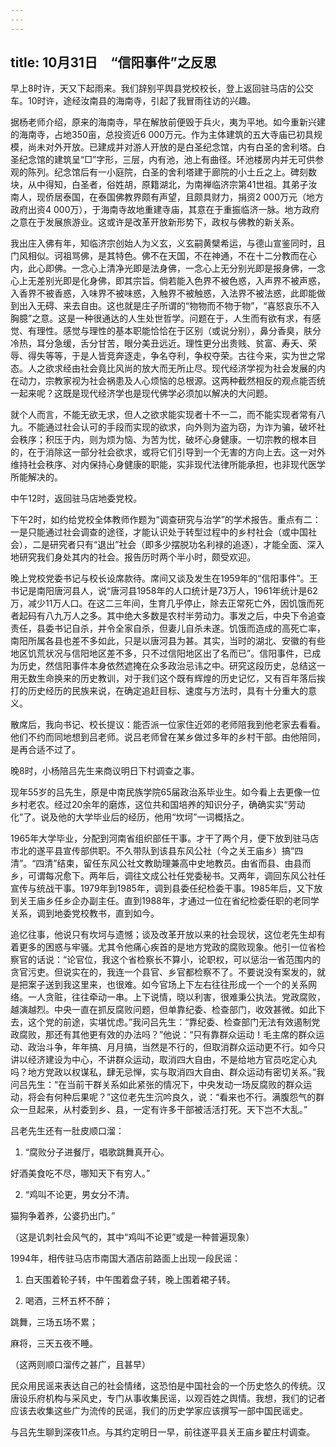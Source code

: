 ```yaml
---
---
---
```

title: 10月31日　“信阳事件”之反思
---

早上8时许，天又下起雨来。我们辞别平舆县党校校长，登上返回驻马店的公交车。10时许，途经汝南县的海南寺，引起了我冒雨往访的兴趣。

据杨老师介绍，原来的海南寺，早在解放前便毁于兵火，夷为平地。如今重新兴建的海南寺，占地350亩，总投资近6 000万元。作为主体建筑的五大寺庙已初具规模，尚未对外开放。已建成并对游人开放的是白圣纪念馆，内有白圣的舍利塔。白圣纪念馆的建筑呈“□”字形，三层，内有池，池上有曲径。环池楼房内并无可供参观的陈列。纪念馆后有一小庭院，白圣的舍利塔建于廊院的小土丘之上。碑刻数块，从中得知，白圣者，俗姓胡，原籍湖北，为南禅临济宗第41世祖。其弟子汝南人，现侨居泰国，在泰国佛教界颇有声望，且颇具财力，捐资2 000万元（地方政府出资4 000万），于海南寺故地重建寺庙，其意在于重振临济一脉。地方政府之意在于发展旅游业。这或许是改革开放新形势下，政权与佛教的新关系。

我出庄入佛有年，知临济宗创始人为义玄，义玄嗣黄檗希运，与德山宣鉴同时，且门风相似。诃祖骂佛，是其特色。佛不在天国，不在神通，不在十二分教而在心内，此心即佛。一念心上清净光即是法身佛，一念心上无分别光即是报身佛，一念心上无差别光即是化身佛，即其宗旨。倘若能入色界不被色惑，入声界不被声惑，入香界不被香惑，入味界不被味惑，入触界不被触惑，入法界不被法惑，此即能做到出入无碍、来去自由。这也就是庄子所谓的“物物而不物于物”，“喜怒哀乐不入胸臆”之意。这是一种很通达的人生处世哲学。问题在于，人生而有欲有求，有感觉、有理性。感觉与理性的基本职能恰恰在于区别（或说分别），鼻分香臭，肤分冷热，耳分急缓，舌分甘苦，眼分美丑远近。理性更分出贵贱、贫富、寿夭、荣辱、得失等等，于是人皆竞奔逐走，争名夺利，争权夺荣。古往今来，实为世之常态。人之欲求经由社会竟比风尚的放大而无所止尽。现代经济学视为社会发展的内在动力，宗教家视为社会祸患及人心烦恼的总根源。这两种截然相反的观点能否统一起来呢？这既是现代经济学也是现代佛学必须加以解决的大问题。

就个人而言，不能无欲无求，但人之欲求能实现者十不一二，而不能实现者常有八九。不能通过社会认可的手段而实现的欲求，向外则为盗为窃，为诈为骗，破坏社会秩序；积压于内，则为烦为恼、为苦为忧，破坏心身健康。一切宗教的根本目的，在于消除这一部分社会欲求，或将它们引导到一个无害的方向上去。这一对外维持社会秩序、对内保持心身健康的职能，实非现代法律所能承担，也非现代医学所能解决的。

中午12时，返回驻马店地委党校。

下午2时，如约给党校全体教师作题为“调查研究与治学”的学术报告。重点有二：一是只能通过社会调查的途径，才能认识处于转型过程中的乡村社会（或中国社会），二是研究者只有“退出”社会（即多少摆脱功名利禄的追逐），才能全面、深入地研究我们身处其内的社会。报告历时两个半小时，颇受欢迎。

晚上党校党委书记与校长设席款待。席间又谈及发生在1959年的“信阳事件”。王书记是南阳唐河县人，说“唐河县1958年的人口统计是73万人，1961年统计是62万，减少11万人口。在这二三年间，生育几乎停止，除去正常死亡外，因饥饿而死者起码有八九万人之多。其中绝大多数是农村半劳动力。事发之后，中央下令追查责任，县委书记自杀，并令全家自杀，但妻儿自杀未遂。饥饿而造成的高死亡率，南阳所属各县也差不多如此，只是以唐河县为甚。其实，当时的湖北、安徽的有些地区饥荒状况与信阳地区差不多，只不过信阳地区出了名而已”。信阳事件，已成为历史，然信阳事件本身依然遮掩在众多政治忌讳之中。研究这段历史，总结这一用无数生命换来的历史教训，对于我们这个既有辉煌的历史记忆，又有百年落后挨打的历史经历的民族来说，在确定追赶目标、速度与方法时，具有十分重大的意义。

散席后，我向书记、校长提议：能否派一位家住近郊的老师陪我到他老家去看看。他们不约而同地想到吕老师。说吕老师曾在某乡做过多年的乡村干部。由他陪同，是再合适不过了。

晚8时，小杨陪吕先生来商议明日下村调查之事。

现年55岁的吕先生，原是中南民族学院65届政治系毕业生。如今看上去更像一位乡村老农。经过20余年的磨炼，这位共和国培养的知识分子，确确实实“劳动化”了。说及他的大学毕业后的经历，他用“坎坷”一词概括之。

1965年大学毕业，分配到河南省组织部任干事。才干了两个月，便下放到驻马店市北的遂平县宣传部供职。不久带队到该县东风公社（今之关王庙乡）搞“四清”。“四清”结束，留任东风公社文教助理兼高中史地教员。由省而县、由县而乡，可谓每况愈下。两年后，调往文成公社任党委秘书。又两年，调回东风公社任宣传与统战干事。1979年到1985年，调到县委任纪检委干事。1985年后，又下放到关王庙乡任乡企办副主任。直到1988年，才通过一位在省纪检委任职的老同学关系，调到地委党校教书，直到如今。

追忆往事，他说只有坎坷与遗憾；谈及改革开放以来的社会现状，这位老先生却有着更多的困惑与牢骚。尤其令他痛心疾首的是地方党政的腐败现象。他引一位省检察官的话说：“论官位，我这个省检察长不算小，论职权，可以惩治一省范围内的贪官污吏。但说实在的，我连一个县官、乡官都检察不了。不要说没有案发的，就是把案子送到我这里来，也很难。如今官场上下左右往往形成一个一个的关系网络。一人贪赃，往往牵动一串。上下说情，晓以利害，很难秉公执法。党政腐败，越演越烈。中央一直在抓反腐败问题，但单靠纪委、检查部门，收效甚微。如此下去，这个党的前途，实堪忧虑。”我问吕先生：“靠纪委、检查部门无法有效遏制党政腐败，那还有其他更有效的办法吗？”他说：“只有靠群众运动！毛主席的群众运动、政治斗争，年年搞、月月搞，当然是不行的，但取消群众运动更不行。如今只讲以经济建设为中心，不讲群众运动，取消四大自由，不是给地方官员吃定心丸吗？地方党政以权谋私，肆无忌惮，实与取消四大自由、群众运动有密切关系。”我问吕先生：“在当前干群关系如此紧张的情况下，中央发动一场反腐败的群众运动，将会有何种后果呢？”这位老先生沉吟良久，说：“看来也不行。满腹怨气的群众一旦起来，从村委到乡、县，一定有许多干部被活活打死。天下岂不大乱。”

吕老先生还有一肚皮顺口溜：

1. “腐败分子进餐厅，唱歌跳舞真开心。

好酒美食吃不尽，哪知天下有穷人。”

2. “鸡叫不论更，男女分不清。

猫狗争着养，公婆扔出门。”

（这是讥刺社会风气的，其中“鸡叫不论更”或是一种普遍现象）

1994年，相传驻马店市南国大酒店前路面上出现一段民谣：

1. 白天围着轮子转，中午围着盘子转，晚上围着裙子转。

2. 喝酒，三杯五杯不醉；

跳舞，三场五场不累；

麻将，三天五夜不睡。

（这两则顺口溜传之甚广，且甚早）

民众用民谣来表达自己的社会情绪，这恐怕是中国社会的一个历史悠久的传统。汉唐设乐府机构与采风史，专门从事收集民谣，以观百姓之舆情。我想，我们的记者应该去收集这些广为流传的民谣，我们的历史学家应该撰写一部中国民谣史。

与吕先生聊到深夜11点。与其约定明日一早，前往遂平县关王庙乡翟庄村调查。